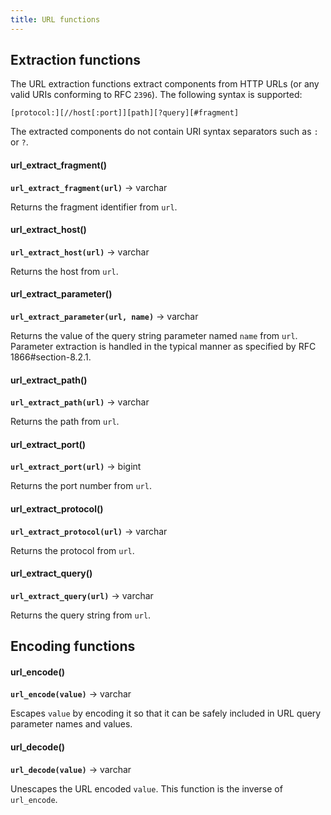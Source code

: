 ```yaml
---
title: URL functions
---
```


## Extraction functions

The URL extraction functions extract components from HTTP URLs (or any
valid URIs conforming to RFC `2396`). The following syntax is supported:

``` text
[protocol:][//host[:port]][path][?query][#fragment]
```

The extracted components do not contain URI syntax separators such as
`:` or `?`.

#### url_extract_fragment()
**``url_extract_fragment(url)``** → varchar

Returns the fragment identifier from `url`.

#### url_extract_host()
**``url_extract_host(url)``** → varchar

Returns the host from `url`.

#### url_extract_parameter()
**``url_extract_parameter(url, name)``** → varchar

Returns the value of the query string parameter named `name` from `url`. Parameter extraction is handled in the typical manner as specified by RFC 1866#section-8.2.1.

#### url_extract_path()
**``url_extract_path(url)``** → varchar

Returns the path from `url`.

#### url_extract_port()
**``url_extract_port(url)``** → bigint

Returns the port number from `url`.

#### url_extract_protocol()
**``url_extract_protocol(url)``** → varchar

Returns the protocol from `url`.

#### url_extract_query()
**``url_extract_query(url)``** → varchar

Returns the query string from `url`.

## Encoding functions

#### url_encode()
**``url_encode(value)``** → varchar

Escapes `value` by encoding it so that it can be safely included in URL query parameter names and values.

#### url_decode()
**``url_decode(value)``** → varchar

Unescapes the URL encoded `value`. This function is the inverse of `url_encode`.

